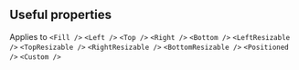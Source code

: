 
<CommonHeader />

<Meta title="React Spaces/Useful properties" />

## Useful properties

Applies to `<Fill />` `<Left />` `<Top />` `<Right />` `<Bottom />` `<LeftResizable />` `<TopResizable />` `<RightResizable />` `<BottomResizable />` `<Positioned />` `<Custom />`

<PropsTable>
	<StandardProps />
</PropsTable>